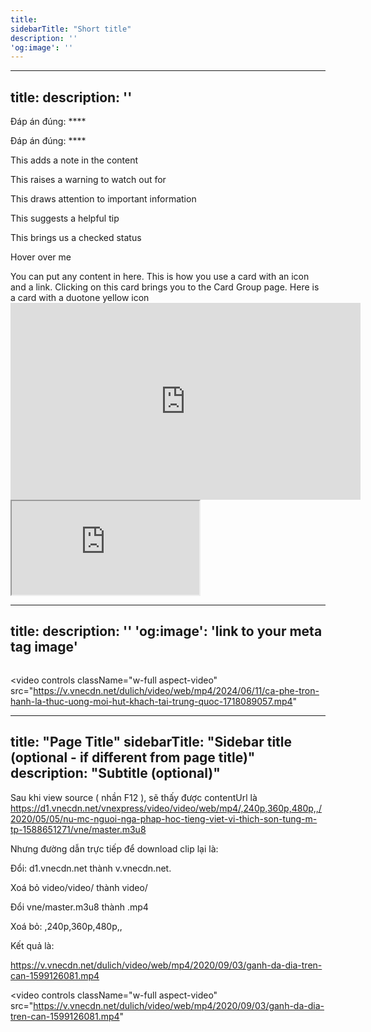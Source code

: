 ```yaml
---
title:
sidebarTitle: "Short title"
description: ''
'og:image': ''
---
```


---
title: 
description: ''
---


<Accordion title="I am an Accordion.">
    Đáp án đúng: **** 
</Accordion>

<Frame caption="">
  <img src="" />
</Frame>

Đáp án đúng: **** 


<Note>This adds a note in the content</Note>

<Warning>This raises a warning to watch out for</Warning>

<Info>This draws attention to important information</Info>

<Tip>This suggests a helpful tip</Tip>

<Check>This brings us a checked status</Check>

<Tooltip tip="This is a tooltip!">Hover over me</Tooltip>

<Accordion title="I am an Accordion.">
  You can put any content in here.
</Accordion>

<Card title="Click on me" icon="link" href="/content/components/card-group">
  This is how you use a card with an icon and a link. Clicking on this card
  brings you to the Card Group page.
</Card>

<Card title="Colored Card" icon="lightbulb" iconType="duotone" color="#ca8b04">
  Here is a card with a duotone yellow icon
</Card>

<iframe
  width="560"
  height="315"
  src="https://www.youtube.com/embed/4KzFe50RQkQ"
  title="YouTube video player"
  frameborder="0"
  allow="accelerometer; autoplay; clipboard-write; encrypted-media; gyroscope; picture-in-picture"
  allowfullscreen
></iframe>

<iframe src="https://www.youtube.com/embed/4KzFe50RQkQ"> </iframe>

---
title: 
description: ''
'og:image': 'link to your meta tag image'
---

<Frame caption="">
  <img src="" />
</Frame>


<video
  controls
  className="w-full aspect-video"
  src="https://v.vnecdn.net/dulich/video/web/mp4/2024/06/11/ca-phe-tron-hanh-la-thuc-uong-moi-hut-khach-tai-trung-quoc-1718089057.mp4"
></video>


---
title: "Page Title"
sidebarTitle: "Sidebar title (optional - if different from page title)"
description: "Subtitle (optional)"
---

Sau khi view source ( nhần F12 ), sẽ thấy được  contentUrl là https://d1.vnecdn.net/vnexpress/video/video/web/mp4/,240p,360p,480p,,/2020/05/05/nu-mc-nguoi-nga-phap-hoc-tieng-viet-vi-thich-son-tung-m-tp-1588651271/vne/master.m3u8

Nhưng đường dẫn trực tiếp để download clip lại là:

 Đổi: d1.vnecdn.net thành v.vnecdn.net.

 Xoá bỏ video/video/ thành video/ 

 Đổi vne/master.m3u8 thành .mp4 

 Xoá bỏ: ,240p,360p,480p,,

Kết quả là:


https://v.vnecdn.net/dulich/video/web/mp4/2020/09/03/ganh-da-dia-tren-can-1599126081.mp4


<video
  controls
  className="w-full aspect-video"
  src="https://v.vnecdn.net/dulich/video/web/mp4/2020/09/03/ganh-da-dia-tren-can-1599126081.mp4"
></video>